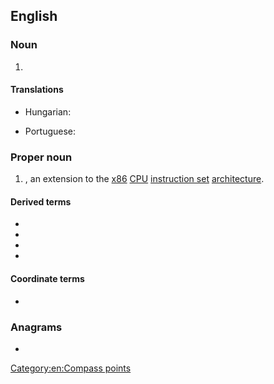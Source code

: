 {{also|sse}}
==English==

===Noun===
{{en-noun|-}}

# {{abbreviation of|en|south-southeast}}

====Translations====
{{trans-top|abbreviation of south-southeast}}
* Hungarian: {{t+|hu|DDK}}
{{trans-mid}}
* Portuguese: {{t|pt|SSE}}
{{trans-bottom}}

===Proper noun===
{{en-proper-noun}}

# {{lb|en|computing}} {{init of|en|{{w|Streaming SIMD Extensions}}|nodot=1}}, an extension to the [[x86]] [[CPU]] [[instruction set]] [[architecture]].

====Derived terms====
* {{l|en|SSE2}}
* {{l|en|SSE3}}
* {{l|en|SSSE3}}
* {{l|en|SSE4}}

====Coordinate terms====
* {{l|en|MMX}}

===Anagrams===
* {{anagrams|en|a=ess|-ess|-ses|ESS|Ess.|SES|SEs|ess}}

[[Category:en:Compass points]]